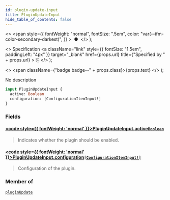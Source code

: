 ```yaml
---
id: plugin-update-input
title: PluginUpdateInput
hide_table_of_contents: false
---
```


  <>
    <span
      style={{
        fontWeight: "normal",
        fontSize: ".5em",
        color: "var(--ifm-color-secondary-darkest)",
      }}
    >
      &nbsp;●&nbsp;
    </span>
  </>
);

  <>
    Specification
    <a
      className="link"
      style={{ fontSize: "1.5em", paddingLeft: "4px" }}
      target="\_blank"
      href={props.url}
      title={"Specified by " + props.url}
    >
      ⎘
    </a>
  </>
);

  <>
    <span className={"badge badge--" + props.class}>{props.text}</span>
  </>
);

No description

```graphql
input PluginUpdateInput {
  active: Boolean
  configuration: [ConfigurationItemInput!]
}
```

### Fields

#### [<code style={{ fontWeight: 'normal' }}>PluginUpdateInput.<b>active</b></code>](#)<Bullet />[`Boolean`](../../../api-reference/miscellaneous/scalars/boolean) <Badge class="secondary" text="scalar"/> <Badge class="secondary" text="miscellaneous"/>

> Indicates whether the plugin should be enabled.

#### [<code style={{ fontWeight: 'normal' }}>PluginUpdateInput.<b>configuration</b></code>](#)<Bullet />[`[ConfigurationItemInput!]`](../../../api-reference/miscellaneous/inputs/configuration-item-input) <Badge class="secondary" text="list"/> <Badge class="secondary" text="input"/> <Badge class="secondary" text="miscellaneous"/>

> Configuration of the plugin.

### Member of

[`pluginUpdate`](../../../api-reference/miscellaneous/mutations/plugin-update) <Badge class="secondary" text="mutation"/>
